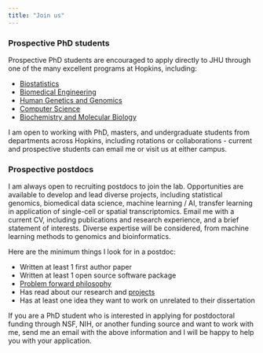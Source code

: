 ```yaml
---
title: "Join us"
---
```


### Prospective PhD students

Prospective PhD students are encouraged to apply directly to JHU through one of the many excellent programs at Hopkins, including: 

- [Biostatistics](https://publichealth.jhu.edu/departments/biostatistics)
- [Biomedical Engineering](https://www.bme.jhu.edu)
- [Human Genetics and Genomics](https://www.hopkinsmedicine.org/genetic-medicine/education-training/predoctoral-human-genetics)
- [Computer Science](https://www.cs.jhu.edu)
- [Biochemistry and Molecular Biology](https://publichealth.jhu.edu/departments/biochemistry-and-molecular-biology)
 
I am open to working with PhD, masters, and undergraduate students from departments across Hopkins, including rotations or collaborations - current and prospective students can email me or visit us at either campus.


### Prospective postdocs

I am always open to recruiting postdocs to join the lab. Opportunities are available to develop and lead diverse projects, including statistical genomics, biomedical data science, machine learning / AI, transfer learning in application of single-cell or spatial transcriptomics. Email me with a current CV, including publications and research experience, and a brief statement of interests. Diverse expertise will be considered, from machine learning methods to genomics and bioinformatics.

Here are the minimum things I look for in a postdoc:

* Written at least 1 first author paper 
* Written at least 1 open source software package
* [Problem forward philosophy](https://simplystatistics.org/posts/2013-05-29-what-statistics-should-do-about-big-data-problem-forward-not-solution-backward/)
* Has read about our research and [projects](publications.qmd)
* Has at least one idea they want to work on unrelated to their dissertation

If you are a PhD student who is interested in applying for postdoctoral funding through NSF, NIH, or another funding source and want to work with me, send me an email with the above information and I will be happy to help you with your application. 